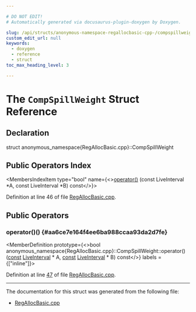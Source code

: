 ```yaml
---

# DO NOT EDIT!
# Automatically generated via docusaurus-plugin-doxygen by Doxygen.

slug: /api/structs/anonymous-namespace-regallocbasic-cpp-/compspillweight
custom_edit_url: null
keywords:
  - doxygen
  - reference
  - struct
toc_max_heading_level: 3

---
```





# The `CompSpillWeight` Struct Reference

<DoxygenPage pluginConfig={pluginConfig}>



## Declaration

<CodeBlock>struct anonymous_namespace{RegAllocBasic.cpp}::CompSpillWeight</CodeBlock>

## Public Operators Index

<MembersIndex>

<MembersIndexItem
  type="bool"
  name={<><a href="#aa6ce7e164f4ee6ba988ccaa93da2d7fe">operator()</a> (const LiveInterval &#42;A, const LiveInterval &#42;B) const</>}>
</MembersIndexItem>

</MembersIndex>


Definition at line 46 of file <a href="/docs/api/files/lib/lib/codegen/regallocbasic-cpp">RegAllocBasic.cpp</a>.

<SectionDefinition>

## Public Operators

### operator()() {#aa6ce7e164f4ee6ba988ccaa93da2d7fe}

<MemberDefinition
  prototype={<>bool anonymous&#95;namespace&#123;RegAllocBasic.cpp&#125;::CompSpillWeight::operator() (<a href="/docs/api/files/lib/lib/target/lib/target/aarch64/aarch64promoteconstant-cpp/#a90f8350fecae261c25be85d38b451bff">const</a> <a href="/docs/api/classes/llvm/liveinterval">LiveInterval</a> &#42; A, <a href="/docs/api/files/lib/lib/target/lib/target/aarch64/aarch64promoteconstant-cpp/#a90f8350fecae261c25be85d38b451bff">const</a> <a href="/docs/api/classes/llvm/liveinterval">LiveInterval</a> &#42; B) const</>}
  labels = {["inline"]}>

Definition at line <a href="/docs/api/files/lib/lib/codegen/regallocbasic-cpp/#l00047">47</a> of file <a href="/docs/api/files/lib/lib/codegen/regallocbasic-cpp">RegAllocBasic.cpp</a>.
</MemberDefinition>

</SectionDefinition>

<hr/>

The documentation for this struct was generated from the following file:

<ul>
<li><a href="/docs/api/files/lib/lib/codegen/regallocbasic-cpp">RegAllocBasic.cpp</a></li>
</ul>

</DoxygenPage>
